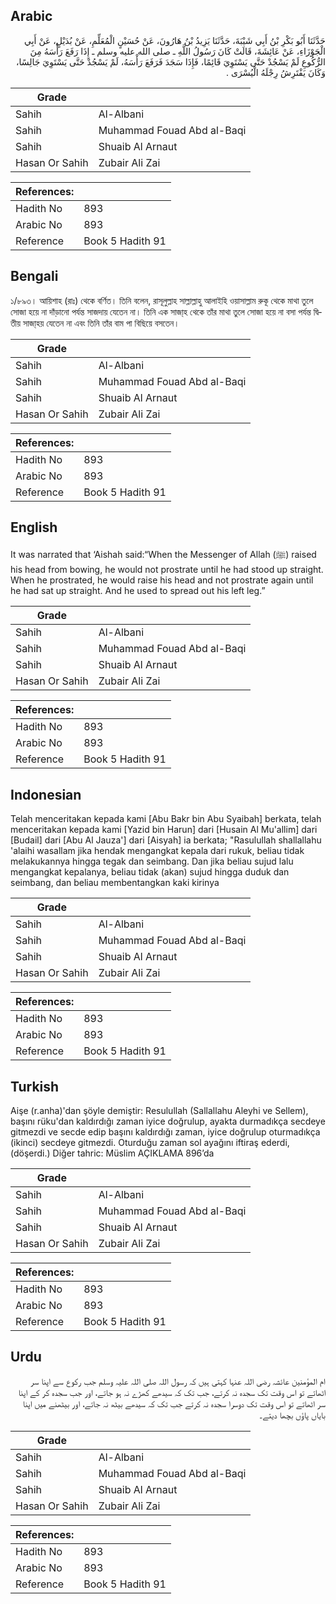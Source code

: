 ## Arabic


<div dir="rtl" lang="ar" style={{fontSize:'larger',backgroundColor:'#f8f9fa',padding:20}}>
حَدَّثَنَا أَبُو بَكْرِ بْنُ أَبِي شَيْبَةَ، حَدَّثَنَا يَزِيدُ بْنُ هَارُونَ، عَنْ حُسَيْنٍ الْمُعَلِّمِ، عَنْ بُدَيْلٍ، عَنْ أَبِي الْجَوْزَاءِ، عَنْ عَائِشَةَ، قَالَتْ كَانَ رَسُولُ اللَّهِ ـ صلى الله عليه وسلم ـ إِذَا رَفَعَ رَأْسَهُ مِنَ الرُّكُوعِ لَمْ يَسْجُدْ حَتَّى يَسْتَوِيَ قَائِمًا، فَإِذَا سَجَدَ فَرَفَعَ رَأْسَهُ، لَمْ يَسْجُدْ حَتَّى يَسْتَوِيَ جَالِسًا، وَكَانَ يَفْتَرِشُ رِجْلَهُ الْيُسْرَى ‏.‏
</div>
<div style={{backgroundColor:'#f8f9fa',padding:20, marginBottom: 10}}><table> <thead> <tr> <th>Grade</th> <th></th> </tr> </thead> <tbody> <tr><td>Sahih</td><td>Al-Albani</td></tr><tr><td>Sahih</td><td>Muhammad Fouad Abd al-Baqi</td></tr><tr><td>Sahih</td><td>Shuaib Al Arnaut</td></tr><tr><td>Hasan Or Sahih</td><td>Zubair Ali Zai</td></tr></tbody></table><table> <thead> <tr> <th>References:</th> <th></th> </tr> </thead> <tbody><tr><td>Hadith No</td><td>893</td></tr><tr><td>Arabic No</td><td>893</td></tr><tr><td>Reference</td><td>Book 5 Hadith 91</td></tr></tbody></table></div>

## Bengali


<div dir="ltr" lang="bn" style={{fontSize:'larger',backgroundColor:'#f8f9fa',padding:20}}>
১/৮৯৩। আয়িশাহ (রাঃ) থেকে বর্ণিত। তিনি বলেন, রাসূলুল্লাহ সাল্লাল্লাহু আলাইহি ওয়াসাল্লাম রুকূ থেকে মাথা তুলে সোজা হয়ে না দাঁড়ানো পর্যন্ত সাজদায় যেতেন না। তিনি এক সাজা্হ থেকে তাঁর মাথা তুলে সোজা হয়ে না বসা পর্যন্ত দ্বিতীয় সাজা্হয় যেতেন না এবং তিনি তাঁর বাম পা বিছিয়ে বসতেন।
</div>
<div style={{backgroundColor:'#f8f9fa',padding:20, marginBottom: 10}}><table> <thead> <tr> <th>Grade</th> <th></th> </tr> </thead> <tbody> <tr><td>Sahih</td><td>Al-Albani</td></tr><tr><td>Sahih</td><td>Muhammad Fouad Abd al-Baqi</td></tr><tr><td>Sahih</td><td>Shuaib Al Arnaut</td></tr><tr><td>Hasan Or Sahih</td><td>Zubair Ali Zai</td></tr></tbody></table><table> <thead> <tr> <th>References:</th> <th></th> </tr> </thead> <tbody><tr><td>Hadith No</td><td>893</td></tr><tr><td>Arabic No</td><td>893</td></tr><tr><td>Reference</td><td>Book 5 Hadith 91</td></tr></tbody></table></div>

## English


<div dir="ltr" lang="en" style={{fontSize:'larger',backgroundColor:'#f8f9fa',padding:20}}>
It was narrated that ‘Aishah said:“When the Messenger of Allah (ﷺ) raised his head from bowing, he would not prostrate until he had stood up straight. When he prostrated, he would raise his head and not prostrate again until he had sat up straight. And he used to spread out his left leg.”
</div>
<div style={{backgroundColor:'#f8f9fa',padding:20, marginBottom: 10}}><table> <thead> <tr> <th>Grade</th> <th></th> </tr> </thead> <tbody> <tr><td>Sahih</td><td>Al-Albani</td></tr><tr><td>Sahih</td><td>Muhammad Fouad Abd al-Baqi</td></tr><tr><td>Sahih</td><td>Shuaib Al Arnaut</td></tr><tr><td>Hasan Or Sahih</td><td>Zubair Ali Zai</td></tr></tbody></table><table> <thead> <tr> <th>References:</th> <th></th> </tr> </thead> <tbody><tr><td>Hadith No</td><td>893</td></tr><tr><td>Arabic No</td><td>893</td></tr><tr><td>Reference</td><td>Book 5 Hadith 91</td></tr></tbody></table></div>

## Indonesian


<div dir="ltr" lang="id" style={{fontSize:'larger',backgroundColor:'#f8f9fa',padding:20}}>
Telah menceritakan kepada kami [Abu Bakr bin Abu Syaibah] berkata, telah menceritakan kepada kami [Yazid bin Harun] dari [Husain Al Mu'allim] dari [Budail] dari [Abu Al Jauza'] dari [Aisyah] ia berkata; "Rasulullah shallallahu 'alaihi wasallam jika hendak mengangkat kepala dari rukuk, beliau tidak melakukannya hingga tegak dan seimbang. Dan jika beliau sujud lalu mengangkat kepalanya, beliau tidak (akan) sujud hingga duduk dan seimbang, dan beliau membentangkan kaki kirinya
</div>
<div style={{backgroundColor:'#f8f9fa',padding:20, marginBottom: 10}}><table> <thead> <tr> <th>Grade</th> <th></th> </tr> </thead> <tbody> <tr><td>Sahih</td><td>Al-Albani</td></tr><tr><td>Sahih</td><td>Muhammad Fouad Abd al-Baqi</td></tr><tr><td>Sahih</td><td>Shuaib Al Arnaut</td></tr><tr><td>Hasan Or Sahih</td><td>Zubair Ali Zai</td></tr></tbody></table><table> <thead> <tr> <th>References:</th> <th></th> </tr> </thead> <tbody><tr><td>Hadith No</td><td>893</td></tr><tr><td>Arabic No</td><td>893</td></tr><tr><td>Reference</td><td>Book 5 Hadith 91</td></tr></tbody></table></div>

## Turkish


<div dir="ltr" lang="tr" style={{fontSize:'larger',backgroundColor:'#f8f9fa',padding:20}}>
Aişe (r.anha)'dan şöyle demiştir: Resulullah (Sallallahu Aleyhi ve Sellem), başını rüku'dan kaldırdığı zaman iyice doğrulup, ayakta durmadıkça secdeye gitmezdi ve secde edip başını kaldırdığı zaman, iyice doğrulup oturmadıkça (ikinci) secdeye gitmezdi. Oturduğu zaman sol ayağını iftiraş ederdi, (döşerdi.) Diğer tahric: Müslim AÇIKLAMA 896’da
</div>
<div style={{backgroundColor:'#f8f9fa',padding:20, marginBottom: 10}}><table> <thead> <tr> <th>Grade</th> <th></th> </tr> </thead> <tbody> <tr><td>Sahih</td><td>Al-Albani</td></tr><tr><td>Sahih</td><td>Muhammad Fouad Abd al-Baqi</td></tr><tr><td>Sahih</td><td>Shuaib Al Arnaut</td></tr><tr><td>Hasan Or Sahih</td><td>Zubair Ali Zai</td></tr></tbody></table><table> <thead> <tr> <th>References:</th> <th></th> </tr> </thead> <tbody><tr><td>Hadith No</td><td>893</td></tr><tr><td>Arabic No</td><td>893</td></tr><tr><td>Reference</td><td>Book 5 Hadith 91</td></tr></tbody></table></div>

## Urdu


<div dir="rtl" lang="ur" style={{fontSize:'larger',backgroundColor:'#f8f9fa',padding:20}}>
ام المؤمنین عائشہ رضی اللہ عنہا کہتی ہیں کہ رسول اللہ صلی اللہ علیہ وسلم جب رکوع سے اپنا سر اٹھاتے تو اس وقت تک سجدہ نہ کرتے، جب تک کہ سیدھے کھڑے نہ ہو جاتے، اور جب سجدہ کر کے اپنا سر اٹھاتے تو اس وقت تک دوسرا سجدہ نہ کرتے جب تک کہ سیدھے بیٹھ نہ جاتے، اور بیٹھنے میں اپنا بایاں پاؤں بچھا دیتے۔
</div>
<div style={{backgroundColor:'#f8f9fa',padding:20, marginBottom: 10}}><table> <thead> <tr> <th>Grade</th> <th></th> </tr> </thead> <tbody> <tr><td>Sahih</td><td>Al-Albani</td></tr><tr><td>Sahih</td><td>Muhammad Fouad Abd al-Baqi</td></tr><tr><td>Sahih</td><td>Shuaib Al Arnaut</td></tr><tr><td>Hasan Or Sahih</td><td>Zubair Ali Zai</td></tr></tbody></table><table> <thead> <tr> <th>References:</th> <th></th> </tr> </thead> <tbody><tr><td>Hadith No</td><td>893</td></tr><tr><td>Arabic No</td><td>893</td></tr><tr><td>Reference</td><td>Book 5 Hadith 91</td></tr></tbody></table></div>